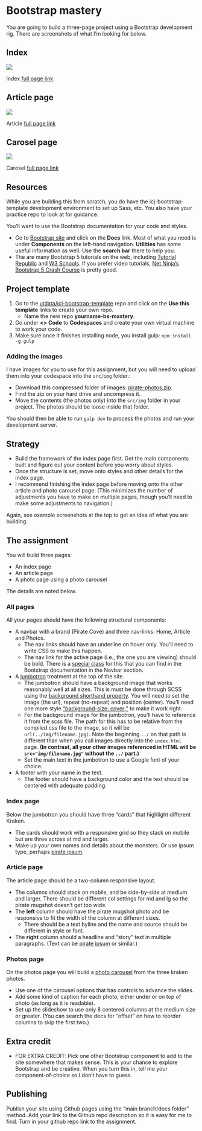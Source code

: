 # Bootstrap mastery

You are going to build a three-page project using a Bootstrap development rig. There are screenshots of what I'm looking for below.

::: {.panel-tabset}

## Index

![](../images/bs-page-index.png)

Index [full page link](../images/bs-page-index.png).

## Article page

![](../images/bs-page-article.png)

Article [full page link](../images/bs-page-article.png)

## Carosel page

![](../images/bs-page-photos.png)

Carosel [full page link](../images/bs-page-photos.png)

:::

## Resources

While you are building this from scratch, you do have the icj-bootstrap-template development environment to set up Sass, etc. You also have your practice repo to look at for guidance.

You'll want to use the Bootstrap documentation for your code and styles.

- Go to [Bootstrap site](https://getbootstrap.com/) and click on the **Docs** link. Most of what you need is under **Components** on the left-hand navigation. **Utilities** has some useful information as well. Use the **search bar** there to help you.
- The are many Bootstrap 5 tutorials on the web, including [Tutorial Republic](https://www.tutorialrepublic.com/twitter-bootstrap-tutorial/) and [W3 Schools](https://www.w3schools.com/bootstrap5/). If you prefer video tutorials, [Net Ninja's Bootstrap 5 Crash Course](https://www.youtube.com/playlist?list=PL4cUxeGkcC9joIM91nLzd_qaH_AimmdAR) is pretty good.

## Project template

1. Go to the [utdata/icj-bootstrap-template](https://github.com/utdata/icj-bootstrap-template) repo and click on the **Use this template** links to create your own repo.
    - Name the new repo **yourname-bs-mastery**.
2. Go under **<> Code** to **Codespaces** and create your own virtual machine to work your code.
3. Make sure once it finishes installing node, you install gulp: `npm install -g gulp`

### Adding the images

I have images for you to use for this assignment, but you will need to upload them into your codespace into the `src/img` folder.:

- Download this compressed folder of images: <i class="bi bi-download"></i> [pirate-photos.zip](../resources/pirate-photos.zip){download="pirate-photos.zip"}.
- Find the zip on your hard drive and uncompress it.
- Move the contents (the photos only) into the `src/img` folder in your project. The photos should be loose inside that folder.

You should then be able to run `gulp dev` to process the photos and run your development server.

## Strategy

- Build the framework of the index page first. Get the main components built and figure out your content before you worry about styles.
- Once the structure is set, move onto styles and other details for the index page.
- I recommend finishing the index page before moving onto the other article and photo carousel page. (This minimizes the number of adjustments you have to make on multiple pages, though you'll need to make some adjustments to navigation.)

Again, see example screenshots at the top to get an idea of what you are building.

## The assignment

You will build three pages:

- An index page
- An article page
- A photo page using a photo carousel

The details are noted below.

### All pages

All your pages should have the following structural components:

- A navbar with a brand (Pirate Cove) and three nav-links: Home, Article and Photos.
  - The nav links should have an underline on hover only. You'll need to write CSS to make this happen.
  - The nav link for the active page (i.e., the one you are viewing) should be bold. There is a [special class](https://getbootstrap.com/docs/5.1/components/navbar/#nav) for this that you can find in the Bootstrap documentation in the Navbar section.
- A [jumbotron](https://getbootstrap.com/docs/5.1/examples/jumbotron/) treatment at the top of the site.
  - The jumbotron should have a background image that works reasonably well at all sizes. This is must be done through SCSS using the [background shorthand property](https://www.w3schools.com/css/css_background_shorthand.asp). You will need to set the image (the url), repeat (no-repeat) and position (center). You'll need one more style ["background-size: cover;"](https://www.w3schools.com/cssref/css3_pr_background-size.asp) to make it work right.
  - For the background image for the jumbotron, you'll have to reference it from the scss file. The path for this has to be relative from the compiled css file to the image, so it will be `url(../img/filename.jpg)`. Note the beginning `../` on that path is different than when you call images directly into the `index.html` page. **(In contrast, all your other images referenced in HTML will be `src="img/filename.jpg"` without the `../` part.)**
  - Set the main text in the jumbotron to use a Google font of your choice.
- A footer with your name in the text.
  - The footer should have a background color and the text should be centered with adequate padding.

### Index page

Below the jumbotron you should have three "cards" that highlight different Kraken.

- The cards should work with a responsive grid so they stack on mobile but are three across at md and larger.
- Make up your own names and details about the monsters. Or use ipsum type, perhaps [pirate ipsum](https://pirateipsum.me/).

### Article page

The article page should be a two-column responsive layout.

- The columns should stack on mobile, and be side-by-side at medium and larger. There should be different col settings for md and lg so the pirate mugshot doesn't get too wide.
- The **left** column should have the pirate mugshot photo and be responsive to fit the width of the column at different sizes.
  - There should be a text byline and the name and source should be different in style or font.
- The **right** column should a headline and "story" text in multiple paragraphs. (Text can be [pirate ipsum](https://pirateipsum.me/) or similar.)

### Photos page

On the photos page you will build a [photo carousel](https://getbootstrap.com/docs/5.1/components/carousel/) from the three kraken photos.

- Use one of the carousel options that has controls to advance the slides.
- Add some kind of caption for each photo, either under or on top of photo (as long as it is readable).
- Set up the slideshow to use only 8 centered columns at the medium size or greater. (You can search the docs for "offset" on how to reorder columns to skip the first two.)

## Extra credit

- FOR EXTRA CREDIT: Pick one other Bootstrap component to add to the site somewhere that makes sense. This is your chance to explore Bootstrap and be creative. When you turn this in, tell me your component-of-choice so I don't have to guess.

## Publishing

Publish your site using Github pages using the "main branch/docs folder" method. Add your link to the Github repo description so it is easy for me to find. Turn in your github repo link to the assignment.

